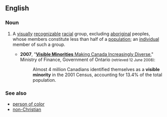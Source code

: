 ==English==
{{wikipedia}}

===Noun===
{{en-noun|visible minorities}}

# {{lb|en|Canada}} A [[visually]] [[recognizable]] [[racial]] group, excluding [[aboriginal]] peoples, whose members constitute less than half of a [[population]]; an [[individual]] member of such a group.
#* '''2007''', "[http://www.fin.gov.on.ca/english/economy/demographics/census/cenhi6.html '''Visible Minorities''' Making Canada Increasingly Diverse]," Ministry of Finance, Government of Ontario <small>(retrieved 12 June 2008)</small>:
#*: Almost 4 million Canadians identified themselves as a '''visible minority''' in the 2001 Census, accounting for 13.4% of the total population.

===See also===
* [[person of color]]
* [[non-Christian]]